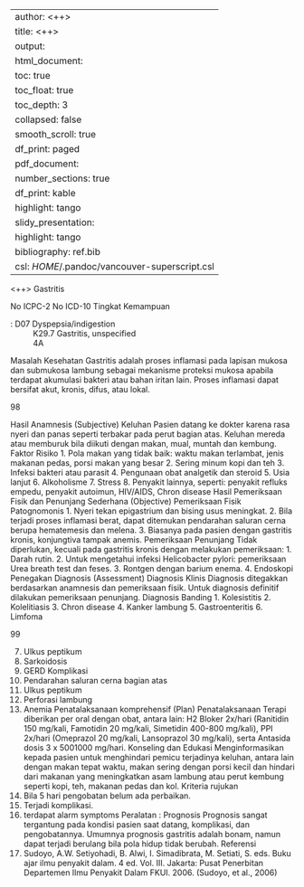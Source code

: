 
---
author: <++>
title: <++>
output:
  html_document:
    toc: true
    toc_float: true
    toc_depth: 3
    collapsed: false
    smooth_scroll: true
    df_print: paged
  pdf_document:
    number_sections: true
    df_print: kable
    highlight: tango
  slidy_presentation:
    highlight: tango
bibliography: ref.bib
csl: $HOME$/.pandoc/vancouver-superscript.csl
---

<++>
Gastritis

No ICPC-2
No ICD-10
Tingkat Kemampuan

: D07 Dyspepsia/indigestion
: K29.7 Gastritis, unspecified
: 4A

Masalah Kesehatan
Gastritis adalah proses inflamasi pada lapisan mukosa dan submukosa
lambung sebagai mekanisme proteksi mukosa apabila terdapat akumulasi
bakteri atau bahan iritan lain. Proses inflamasi dapat bersifat akut, kronis,
difus, atau lokal.

98

Hasil Anamnesis (Subjective)
Keluhan
Pasien datang ke dokter karena rasa nyeri dan panas seperti terbakar pada
perut bagian atas. Keluhan mereda atau memburuk bila diikuti dengan makan,
mual, muntah dan kembung.
Faktor Risiko
1. Pola makan yang tidak baik: waktu makan terlambat, jenis makanan
pedas, porsi makan yang besar
2. Sering minum kopi dan teh
3. Infeksi bakteri atau parasit
4. Pengunaan obat analgetik dan steroid
5. Usia lanjut
6. Alkoholisme
7. Stress
8. Penyakit lainnya, seperti: penyakit refluks empedu, penyakit autoimun,
HIV/AIDS, Chron disease
Hasil Pemeriksaan Fisik dan Penunjang Sederhana (Objective)
Pemeriksaan Fisik Patognomonis
1. Nyeri tekan epigastrium dan bising usus meningkat.
2. Bila terjadi proses inflamasi berat, dapat ditemukan pendarahan saluran
cerna berupa hematemesis dan melena.
3. Biasanya pada pasien dengan gastritis kronis, konjungtiva tampak anemis.
Pemeriksaan Penunjang
Tidak diperlukan, kecuali pada gastritis kronis dengan melakukan
pemeriksaan:
1. Darah rutin.
2. Untuk mengetahui infeksi Helicobacter pylori: pemeriksaan Urea breath
test dan feses.
3. Rontgen dengan barium enema.
4. Endoskopi
Penegakan Diagnosis (Assessment)
Diagnosis Klinis
Diagnosis ditegakkan berdasarkan anamnesis dan pemeriksaan fisik. Untuk
diagnosis definitif dilakukan pemeriksaan penunjang.
Diagnosis Banding
1. Kolesistitis
2. Kolelitiasis
3. Chron disease
4. Kanker lambung
5. Gastroenteritis
6. Limfoma

99

7. Ulkus peptikum
8. Sarkoidosis
9. GERD
Komplikasi
1. Pendarahan saluran cerna bagian atas
2. Ulkus peptikum
3. Perforasi lambung
4. Anemia
Penatalaksanaan komprehensif (Plan)
Penatalaksanaan
Terapi diberikan per oral dengan obat, antara lain: H2 Bloker 2x/hari (Ranitidin
150 mg/kali, Famotidin 20 mg/kali, Simetidin 400-800 mg/kali), PPI 2x/hari
(Omeprazol 20 mg/kali, Lansoprazol 30 mg/kali), serta Antasida dosis 3 x 5001000 mg/hari.
Konseling dan Edukasi
Menginformasikan kepada pasien untuk menghindari pemicu terjadinya
keluhan, antara lain dengan makan tepat waktu, makan sering dengan porsi
kecil dan hindari dari makanan yang meningkatkan asam lambung atau perut
kembung seperti kopi, teh, makanan pedas dan kol.
Kriteria rujukan
1. Bila 5 hari pengobatan belum ada perbaikan.
2. Terjadi komplikasi.
3. terdapat alarm symptoms
Peralatan : Prognosis
Prognosis sangat tergantung pada kondisi pasien saat datang, komplikasi, dan
pengobatannya. Umumnya prognosis gastritis adalah bonam, namun dapat
terjadi berulang bila pola hidup tidak berubah.
Referensi
1. Sudoyo, A.W. Setiyohadi, B. Alwi, I. Simadibrata, M. Setiati, S. eds. Buku
ajar ilmu penyakit dalam. 4 ed. Vol. III. Jakarta: Pusat Penerbitan
Departemen Ilmu Penyakit Dalam FKUI. 2006. (Sudoyo, et al., 2006)
